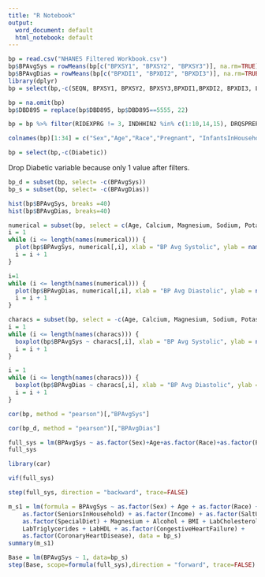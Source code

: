 ---
title: "R Notebook"
output:
  word_document: default
  html_notebook: default
---

```{r}
bp = read.csv("NHANES Filtered Workbook.csv")
bp$BPAvgSys = rowMeans(bp[c("BPXSY1", "BPXSY2", "BPXSY3")], na.rm=TRUE)
bp$BPAvgDias = rowMeans(bp[c("BPXDI1", "BPXDI2", "BPXDI3")], na.rm=TRUE)
library(dplyr)
bp = select(bp,-c(SEQN, BPXSY1, BPXSY2, BPXSY3,BPXDI1,BPXDI2, BPXDI3, LBXIN, LBDINSI, LBDLDL, DIQ050, URXPREG,IND235))
```

```{r}
bp = na.omit(bp)
bp$DBD895 = replace(bp$DBD895, bp$DBD895==5555, 22)
```

```{r}
bp = bp %>% filter(RIDEXPRG != 3, INDHHIN2 %in% c(1:10,14,15), DRQSPREP != 9, DRQSDIET != 9, !ALQ130 %in% c(777,999), !DIQ010 %in% c(7,9), !DIQ160 %in% c(7,9), !DBD895 %in% c(7777,9999), !DPQ030 %in% c(7,9), !MCQ080 %in% c(7,9), !MCQ160B %in% c(7,9), !MCQ160C %in% c(7,9), !MCQ160F %in% c(7,9), !PAD680 %in% c(7777,9999), !SMQ020 %in% c(7,9))
```

```{r}
colnames(bp)[1:34] = c("Sex","Age","Race","Pregnant", "InfantsInHousehold", "ChildrenInHousehold", "SeniorsInHousehold", "Income", "SaltUsed", "SpecialDiet", "Calcium","Magnesium","Sodium","Potassium","Alcohol", "Weight","BMI", "Waist", "LabCalcium", "LabCholesterol", "LabTriglycerides", "LabHDL", "LabGlucose", "DailyAlcoholicDrinks", "Diabetic","Prediabetic", "WeeklyMealsNotHomePrepared", "HighBP", "Overweight", "CongestiveHeartFailure", "CoronaryHeartDisease", "Stroke", "SedentaryMins", "SmokedCigarettes")

```

```{r}
bp = select(bp,-c(Diabetic))
```
Drop Diabetic variable because only 1 value after filters.

```{r}
bp_d = subset(bp, select= -c(BPAvgSys))
bp_s = subset(bp, select= -c(BPAvgDias))
```

```{r}
hist(bp$BPAvgSys, breaks =40)
hist(bp$BPAvgDias, breaks=40)
```


```{r}
numerical = subset(bp, select = c(Age, Calcium, Magnesium, Sodium, Potassium, Alcohol, Weight, BMI, Waist, LabCalcium, LabCholesterol, LabTriglycerides, LabHDL, LabGlucose, DailyAlcoholicDrinks, WeeklyMealsNotHomePrepared, SedentaryMins))
i = 1
while (i <= length(names(numerical))) {
  plot(bp$BPAvgSys, numerical[,i], xlab = "BP Avg Systolic", ylab = names(numerical)[i])
  i = i + 1
}
```

```{r}

i=1
while (i <= length(names(numerical))) {
  plot(bp$BPAvgDias, numerical[,i], xlab = "BP Avg Diastolic", ylab = names(numerical)[i])
  i = i + 1
}

```

```{r}
characs = subset(bp, select = -c(Age, Calcium, Magnesium, Sodium, Potassium, Alcohol, Weight, BMI, Waist, LabCalcium, LabCholesterol, LabTriglycerides, LabHDL, LabGlucose, DailyAlcoholicDrinks, WeeklyMealsNotHomePrepared, SedentaryMins, BPAvgSys, BPAvgDias))
i = 1
while (i <= length(names(characs))) {
  boxplot(bp$BPAvgSys ~ characs[,i], xlab = "BP Avg Systolic", ylab = names(characs)[i])
  i = i + 1
}
```

```{r}
i = 1
while (i <= length(names(characs))) {
  boxplot(bp$BPAvgDias ~ characs[,i], xlab = "BP Avg Diastolic", ylab = names(characs)[i])
  i = i + 1
}
```

```{r}
cor(bp, method = "pearson")[,"BPAvgSys"]
```

```{r}
cor(bp_d, method = "pearson")[,"BPAvgDias"]
```

```{r}
full_sys = lm(BPAvgSys ~ as.factor(Sex)+Age+as.factor(Race)+as.factor(Pregnant)+as.factor(InfantsInHousehold)+as.factor(ChildrenInHousehold)+as.factor(SeniorsInHousehold)+as.factor(Income)+as.factor(SaltUsed)+as.factor(SpecialDiet)+Calcium+Magnesium+Sodium+ Potassium + Alcohol + BMI + Waist + LabCalcium + LabCholesterol + LabTriglycerides + LabHDL + LabGlucose + DailyAlcoholicDrinks + as.factor(Prediabetic) + WeeklyMealsNotHomePrepared + as.factor(HighBP) + as.factor(Overweight) + as.factor(CongestiveHeartFailure)+as.factor(CoronaryHeartDisease)+as.factor(Stroke)+SedentaryMins + as.factor(SmokedCigarettes), data=bp_s)
full_sys
```

```{r}
library(car)
```
```{r}
vif(full_sys)
```

```{r}
step(full_sys, direction = "backward", trace=FALSE)
```

```{r}
m_s1 = lm(formula = BPAvgSys ~ as.factor(Sex) + Age + as.factor(Race) + 
    as.factor(SeniorsInHousehold) + as.factor(Income) + as.factor(SaltUsed) + 
    as.factor(SpecialDiet) + Magnesium + Alcohol + BMI + LabCholesterol + 
    LabTriglycerides + LabHDL + as.factor(CongestiveHeartFailure) + 
    as.factor(CoronaryHeartDisease), data = bp_s)
summary(m_s1)
```

```{r}
Base = lm(BPAvgSys ~ 1, data=bp_s)
step(Base, scope=formula(full_sys),direction = "forward", trace=FALSE)
```



